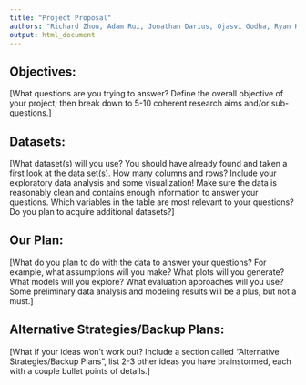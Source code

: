 ```yaml
---
title: "Project Proposal"
authors: "Richard Zhou, Adam Rui, Jonathan Darius, Ojasvi Godha, Ryan Huang, Isaac Kang"
output: html_document
---
```


## Objectives:

[What questions are you trying to answer? Define the overall objective of your project; then break down to 5-10 coherent research aims and/or sub-questions.]

## Datasets:

[What dataset(s) will you use? You should have already found and taken a first look at the data set(s). How many columns and rows? Include your exploratory data analysis and some visualization! Make sure the data is reasonably clean and contains enough information to answer your questions. Which variables in the table are most relevant to your questions? Do you plan to acquire additional datasets?]

## Our Plan:

[What do you plan to do with the data to answer your questions? For example, what assumptions will you make? What plots will you generate? What models will you explore? What evaluation approaches will you use? Some preliminary data analysis and modeling results will be a plus, but not a must.]

## Alternative Strategies/Backup Plans:

[What if your ideas won’t work out? Include a section called “Alternative Strategies/Backup Plans”, list 2-3 other ideas you have brainstormed, each with a couple bullet points of details.]
